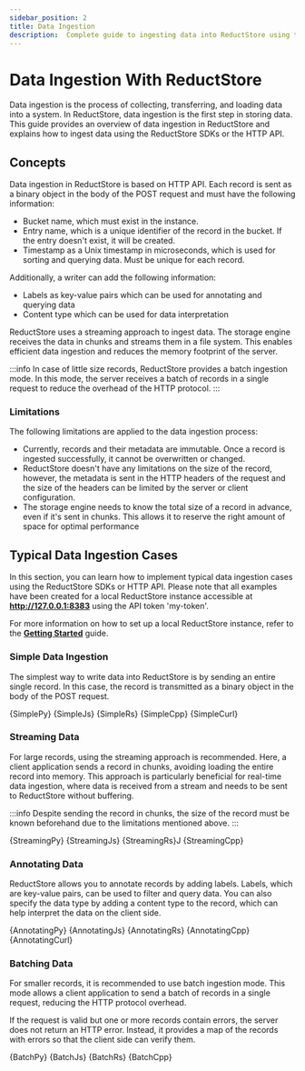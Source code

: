 ```yaml
---
sidebar_position: 2
title: Data Ingestion
description:  Complete guide to ingesting data into ReductStore using the SDKs or HTTP API.
---
```



<head>
    <link rel="canonical" href="https://www.reduct.store/docs/guides/data-ingestion"/>
</head>

# Data Ingestion With ReductStore

Data ingestion is the process of collecting, transferring, and loading data into a system. In ReductStore, data ingestion is the first step in storing data. This guide provides an overview of data ingestion in ReductStore and explains how to ingest data using the ReductStore SDKs or the HTTP API.

## Concepts

Data ingestion in ReductStore is based on HTTP API. Each record is sent as a binary object in the body of the POST request
and must have the following information:
* Bucket name, which must exist in the instance.
* Entry name, which is a unique identifier of the record in the bucket. If the entry doesn't exist, it will be created.
* Timestamp as a Unix timestamp in microseconds, which is used for sorting and querying data. Must be unique for each record.

Additionally, a writer can add the following information:

* Labels as key-value pairs which can be used for annotating and querying data
* Content type which can be used for data interpretation

ReductStore uses a streaming approach to ingest data. The storage engine receives the data in chunks and streams them in a file system. This enables efficient data ingestion and reduces the memory footprint of the server.

:::info
In case of little size records, ReductStore provides a batch ingestion mode. In this mode, the server receives a batch of records in a single request to reduce the overhead of the HTTP protocol.
:::

### Limitations

The following limitations are applied to the data ingestion process:

* Currently, records and their metadata are immutable. Once a record is ingested successfully, it cannot be overwritten or changed.
* ReductStore doesn't have any limitations on the size of the record, however, the metadata is sent in the HTTP headers of the request and the size of the headers can be limited by the server or client configuration.
* The storage engine needs to know the total size of a record in advance, even if it's sent in chunks. This allows it to reserve the right amount of space for optimal performance

## Typical Data Ingestion Cases

In this section, you can learn how to implement typical data ingestion cases using the ReductStore SDKs or HTTP API. Please note that all examples have been created for a local ReductStore instance accessible at **http://127.0.0.1:8383** using the API token 'my-token'.

For more information on how to set up a local ReductStore instance, refer to the [**Getting Started**](/docs/getting-started.mdx) guide.


### Simple Data Ingestion

The simplest way to write data into ReductStore is by sending an entire single record. In this case, the record is transmitted as a binary object in the body of the POST request.


<Tabs>
    <TabItem value="Python">
        <CodeBlock language="python">
            {SimplePy}
        </CodeBlock>
    </TabItem>
    <TabItem value="JavaScript">
        <CodeBlock language="javascript">
            {SimpleJs}
        </CodeBlock>
    </TabItem>
    <TabItem value="Rust">
        <CodeBlock language="rust">
            {SimpleRs}
        </CodeBlock>
    </TabItem>
    <TabItem value="C++">
        <CodeBlock language="cpp">
            {SimpleCpp}
        </CodeBlock>
    </TabItem>
    <TabItem value="cURL">
        <CodeBlock language="bash">
            {SimpleCurl}
        </CodeBlock>
    </TabItem>
</Tabs>

### Streaming Data

For large records, using the streaming approach is recommended. Here, a client application sends a record in chunks, avoiding loading the entire record into memory. This approach is particularly beneficial for real-time data ingestion, where data is received from a stream and needs to be sent to ReductStore without buffering.

:::info
Despite sending the record in chunks, the size of the record must be known beforehand due to the limitations mentioned above.
:::


<Tabs>
    <TabItem value="Python">
        <CodeBlock language="python">
            {StreamingPy}
        </CodeBlock>
    </TabItem>
    <TabItem value="JavaScript">
        <CodeBlock language="javascript">
            {StreamingJs}
        </CodeBlock>
    </TabItem>
    <TabItem value="Rust">
        <CodeBlock language="rust">
            {StreamingRs}J
        </CodeBlock>
    </TabItem>
    <TabItem value="C++">
        <CodeBlock language="cpp">
            {StreamingCpp}
        </CodeBlock>
    </TabItem>
</Tabs>

### Annotating Data

ReductStore allows you to annotate records by adding labels. Labels, which are key-value pairs, can be used to filter and query data. You can also specify the data type by adding a content type to the record, which can help interpret the data on the client side.


<Tabs>
    <TabItem value="Python">
        <CodeBlock language="python">
            {AnnotatingPy}
        </CodeBlock>
    </TabItem>
    <TabItem value="JavaScript">
        <CodeBlock language="javascript">
            {AnnotatingJs}
        </CodeBlock>
    </TabItem>
    <TabItem value="Rust">
        <CodeBlock language="rust">
            {AnnotatingRs}
        </CodeBlock>
    </TabItem>
    <TabItem value="C++">
        <CodeBlock language="cpp">
            {AnnotatingCpp}
        </CodeBlock>
    </TabItem>
    <TabItem value="cURL">
        <CodeBlock language="bash">
            {AnnotatingCurl}
        </CodeBlock>
    </TabItem>
</Tabs>

### Batching Data

For smaller records, it is recommended to use batch ingestion mode. This mode allows a client application to send a batch of records in a single request, reducing the HTTP protocol overhead.

If the request is valid but one or more records contain errors, the server does not return an HTTP error. Instead, it provides a map of the records with errors so that the client side can verify them.



<Tabs>
    <TabItem value="Python">
        <CodeBlock language="python">
            {BatchPy}
        </CodeBlock>
    </TabItem>
    <TabItem value="JavaScript">
        <CodeBlock language="javascript">
            {BatchJs}
        </CodeBlock>
    </TabItem>
    <TabItem value="Rust">
        <CodeBlock language="rust">
            {BatchRs}
        </CodeBlock>
    </TabItem>
    <TabItem
        value="C++">
        <CodeBlock language="cpp">
            {BatchCpp}
        </CodeBlock>
    </TabItem>
</Tabs>